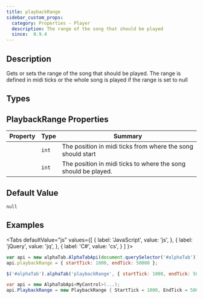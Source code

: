 ```yaml
---
title: playbackRange
sidebar_custom_props:
  category: Properties - Player
  description: The range of the song that should be played
  since:  0.9.4
---
```


<SinceBadge since="0.9.4" />


## Description
Gets or sets the range of the song that should be played. The range is defined in midi ticks or the whole song is played if the range is set to null

## Types

<TypeTable>
    <TypeRow type="js" name="alphaTab.synth.PlaybackRange" />
    <TypeRow type="net" name="AlphaTab.Synth.PlaybackRange" />
</TypeTable>

## PlaybackRange Properties

<table class="table table-striped table-condensed type-table">
    <thead>
        <tr>
            <th>Property</th>
            <th>Type</th>
            <th>Summary</th>
        </tr>
    </thead>
    <tbody>    
        <tr>
            <td>
                <CodeBadge type="js" name="startTick" /><br />
                <CodeBadge type="net" name="StartTick" />
            </td>
            <td><code>int</code></td>
            <td>
                The position in midi ticks from where the song should start
            </td>
        </tr>  
        <tr>
            <td>
                <CodeBadge type="js" name="endTick" /><br />
                <CodeBadge type="net" name="EndTick" />
            </td>
            <td><code>int</code></td>
            <td>
                The position in midi ticks to where the song should be played.
            </td>
        </tr> 
    </tbody>
</table>

## Default Value

`null`

## Examples

<Tabs
  defaultValue="js"
  values={[
    { label: 'JavaScript', value: 'js', },
    { label: 'jQuery', value: 'jq', },
    { label: 'C#', value: 'cs', }
  ]
}>
<TabItem value="js">

```js
var api = new alphaTab.AlphaTabApi(document.querySelector('#alphaTab'));
api.playbackRange = { startTick: 1000, endTick: 50000 };
```

</TabItem>
<TabItem value="jq">

```js
$('#alphaTab').alphaTab('playbackRange', { startTick: 1000, endTick: 50000 })
```

</TabItem>
<TabItem value="cs">

```csharp
var api = new AlphaTabApi<MyControl>(...);
api.PlaybackRange = new PlaybackRange { StartTick = 1000, EndTick = 50000 };
```

</TabItem>
</Tabs>